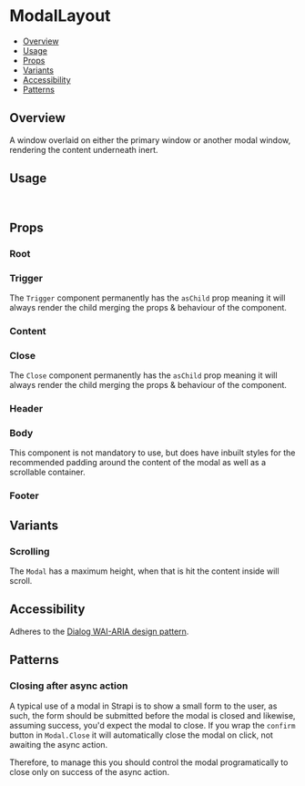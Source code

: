 

<Meta of={ModalStories} />

# ModalLayout

- [Overview](#overview)
- [Usage](#usage)
- [Props](#props)
- [Variants](#variants)
- [Accessibility](#accessibility)
- [Patterns](#patterns)

## Overview

A window overlaid on either the primary window or another modal window, rendering the content underneath inert.

<ViewSource path="components/Modal" />

<Canvas of={ModalStories.Base} />

## Usage

```js
import { Modal } from '@strapi/design-system';
```

## Props

### Root

<TypeTable of={Modal.Props} />

### Trigger

The `Trigger` component permanently has the `asChild` prop meaning it will always render the child merging the props &
behaviour of the component.

<TypeTable of={Modal.TriggerProps} />

### Content

<TypeTable of={Modal.ContentProps} />

### Close

The `Close` component permanently has the `asChild` prop meaning it will always render the child merging the props &
behaviour of the component.

<TypeTable of={Modal.CloseProps} />

### Header

<TypeTable of={Modal.HeaderProps} />

### Body

This component is not mandatory to use, but does have inbuilt styles for the recommended padding around the content of
the modal as well as a scrollable container.

<TypeTable of={Modal.BodyProps} />

### Footer

<TypeTable of={Modal.FooterProps} />

## Variants

### Scrolling

The `Modal` has a maximum height, when that is hit the content inside will scroll.

<Canvas of={ModalStories.Scrolling} />

## Accessibility

Adheres to the [Dialog WAI-ARIA design pattern](https://www.w3.org/WAI/ARIA/apg/patterns/dialogmodal).

## Patterns

### Closing after async action

A typical use of a modal in Strapi is to show a small form to the user, as such, the form should be submitted before the
modal is closed and likewise, assuming success, you'd expect the modal to close. If you wrap the `confirm` button in
`Modal.Close` it will automatically close the modal on click, not awaiting the async action.

Therefore, to manage this you should control the modal programatically to close only on success of the async action.

<Canvas of={ModalStories.CloseOnSuccess} />
